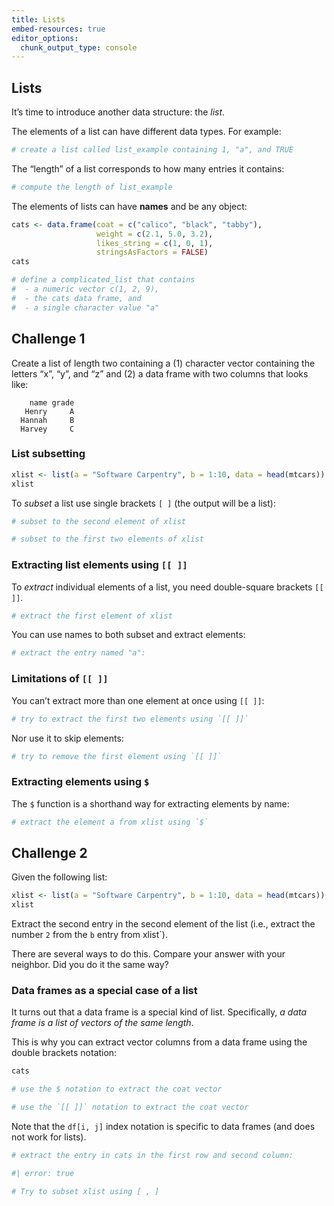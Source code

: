 ```yaml
---
title: Lists
embed-resources: true
editor_options: 
  chunk_output_type: console
---
```




## Lists

It's time to introduce another data structure: the *list*.

The elements of a list can have different data types. For example:

```r
# create a list called list_example containing 1, "a", and TRUE

```








The "length" of a list corresponds to how many entries it contains:

```r
# compute the length of list_example

```











The elements of lists can have **names** and be any object:

```r
cats <- data.frame(coat = c("calico", "black", "tabby"),
                   weight = c(2.1, 5.0, 3.2),
                   likes_string = c(1, 0, 1),
                   stringsAsFactors = FALSE)
cats
```

```r
# define a complicated_list that contains 
#  - a numeric vector c(1, 2, 9), 
#  - the cats data frame, and 
#  - a single character value "a"

```








::: {.callout}
## Challenge 1
Create a list of length two containing a (1) character vector containing the letters "x", "y", and "z" and (2) a data frame with two columns that looks like:

```verbatim
    name grade
   Henry     A
  Hannah     B
  Harvey     C
```

:::














### List subsetting


```r
xlist <- list(a = "Software Carpentry", b = 1:10, data = head(mtcars))
xlist
```



To *subset* a list use single brackets `[ ]` (the output will be a list):

```r
# subset to the second element of xlist 

```

```r
# subset to the first two elements of xlist

```





### Extracting list elements using `[[ ]]`

To *extract* individual elements of a list, you need double-square brackets `[[ ]]`.

```r
# extract the first element of xlist

```



You can use names to both subset and extract elements:

```r
# extract the entry named "a":

```





### Limitations of `[[ ]]`

You can't extract more than one element at once using `[[ ]]`:

```r
# try to extract the first two elements using `[[ ]]`

```

Nor use it to skip elements:

```r
# try to remove the first element using `[[ ]]`

```







### Extracting elements using `$`


The `$` function is a shorthand way for extracting elements by name:

```r
# extract the element a from xlist using `$`

```








::: {.callout}
## Challenge 2

Given the following list:

```r
xlist <- list(a = "Software Carpentry", b = 1:10, data = head(mtcars))
xlist
```

Extract the second entry in the second element of the list (i.e., extract the number `2` from the `b` entry from xlist`). 

There are several ways to do this. Compare your answer with your neighbor. Did you do it the same way?

:::












### Data frames as a special case of a list


It turns out that a data frame is a special kind of list. Specifically, *a data frame is a list of vectors of the same length*. 

This is why you can extract vector columns from a data frame using the double brackets notation:

```r
cats
```

```r
# use the $ notation to extract the coat vector

# use the `[[ ]]` notation to extract the coat vector

```


Note that the `df[i, j]` index notation is specific to data frames (and does not work for lists).

```r
# extract the entry in cats in the first row and second column:

```

```r
#| error: true

# Try to subset xlist using [ , ]

```

